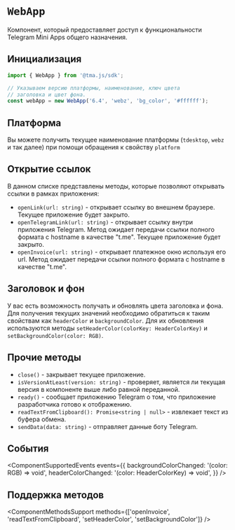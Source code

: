 # `WebApp`

Компонент, который предоставляет доступ к функциональности Telegram Mini Apps общего назначения.

## Инициализация

```typescript
import { WebApp } from '@tma.js/sdk';

// Указываем версию платформы, наименование, ключ цвета
// заголовка и цвет фона.
const webApp = new WebApp('6.4', 'webz', 'bg_color', '#ffffff');
```

## Платформа

Вы можете получить текущее наименование платформы (`tdesktop`, `webz` и так далее) при помощи обращения к свойству `platform`

## Открытие ссылок

В данном списке представлены методы, которые позволяют открывать ссылки в рамках приложения:

- `openLink(url: string)` - открывает ссылку во внешнем браузере. Текущее приложение будет закрыто.
- `openTelegramLink(url: string)` - открывает ссылку внутри приложения Telegram. Метод ожидает передачи ссылки полного формата с hostname в качестве "t.me". Текущее приложение будет закрыто.
- `openInvoice(url: string)` - открывает платежное окно используя его url. Метод ожидает передачи ссылки полного формата с hostname в качестве "t.me".

## Заголовок и фон

У вас есть возможность получать и обновлять цвета заголовка и фона. Для получения текущих значений необходимо обратиться к таким свойствам как `headerColor` и `backgroundColor`. Для их обновления используются методы `setHeaderColor(colorKey: HeaderColorKey)` и `setBackgroundColor(color: RGB)`.

## Прочие методы

- `close()` - закрывает текущее приложение.
- `isVersionAtLeast(version: string)` - проверяет, является ли текущая версия в компоненте выше либо равной переданной.
- `ready()` - сообщает приложению Telegram о том, что приложение разработчика готово к отображению.
- `readTextFromClipboard(): Promise<string | null>` - извлекает текст из буфера обмена.
- `sendData(data: string)` - отправляет данные боту Telegram.

## События

<ComponentSupportedEvents events={{
  backgroundColorChanged: '(color: RGB) => void',
  headerColorChanged: '(color: HeaderColorKey) => void',
}} />

## Поддержка методов

<ComponentMethodsSupport methods={['openInvoice', 'readTextFromClipboard', 'setHeaderColor', 'setBackgroundColor']} />
